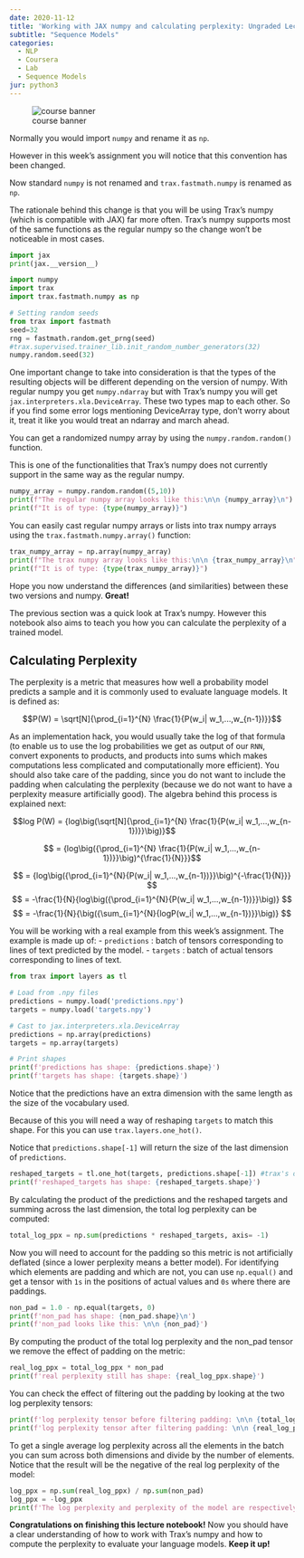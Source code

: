 ```yaml
---
date: 2020-11-12
title: 'Working with JAX numpy and calculating perplexity: Ungraded Lecture Notebook'
subtitle: "Sequence Models"
categories: 
  - NLP 
  - Coursera 
  - Lab
  - Sequence Models
jur: python3
---
```



![course banner](/images/Course-Logo-3-3.webp){.column-margin .nolightbox} 


Normally you would import `numpy` and rename it as `np`. 

However in this week's assignment you will notice that this convention has been changed. 

Now standard `numpy` is not renamed and `trax.fastmath.numpy` is renamed as `np`. 

The rationale behind this change is that you will be using Trax's numpy (which is compatible with JAX) far more often. Trax's numpy supports most of the same functions as the regular numpy so the change won't be noticeable in most cases.

```python
import jax
print(jax.__version__)
```

```python
import numpy
import trax
import trax.fastmath.numpy as np

# Setting random seeds
from trax import fastmath
seed=32
rng = fastmath.random.get_prng(seed)
#trax.supervised.trainer_lib.init_random_number_generators(32)
numpy.random.seed(32)
```

One important change to take into consideration is that the types of the resulting objects will be different depending on the version of numpy. With regular numpy you get `numpy.ndarray` but with Trax's numpy you will get `jax.interpreters.xla.DeviceArray`. These two types map to each other. So if you find some error logs mentioning DeviceArray type, don't worry about it, treat it like you would treat an ndarray and march ahead.

You can get a randomized numpy array by using the `numpy.random.random()` function.

This is one of the functionalities that Trax's numpy does not currently support in the same way as the regular numpy. 

```python
numpy_array = numpy.random.random((5,10))
print(f"The regular numpy array looks like this:\n\n {numpy_array}\n")
print(f"It is of type: {type(numpy_array)}")
```

You can easily cast regular numpy arrays or lists into trax numpy arrays using the `trax.fastmath.numpy.array()` function:

```python
trax_numpy_array = np.array(numpy_array)
print(f"The trax numpy array looks like this:\n\n {trax_numpy_array}\n")
print(f"It is of type: {type(trax_numpy_array)}")
```

Hope you now understand the differences (and similarities) between these two versions and numpy. **Great!**

The previous section was a quick look at Trax's numpy. However this notebook also aims to teach you how you can calculate the perplexity of a trained model.

## Calculating Perplexity

The perplexity is a metric that measures how well a probability model predicts a sample and it is commonly used to evaluate language models. It is defined as: 

$$P(W) = \sqrt[N]{\prod_{i=1}^{N} \frac{1}{P(w_i| w_1,...,w_{n-1})}}$$

As an implementation hack, you would usually take the log of that formula (to enable us to use the log probabilities we get as output of our `RNN`, convert exponents to products, and products into sums which makes computations less complicated and computationally more efficient). You should also take care of the padding, since you do not want to include the padding when calculating the perplexity (because we do not want to have a perplexity measure artificially good). The algebra behind this process is explained next:


$$log P(W) = {log\big(\sqrt[N]{\prod_{i=1}^{N} \frac{1}{P(w_i| w_1,...,w_{n-1})}}\big)}$$

$$ = {log\big({\prod_{i=1}^{N} \frac{1}{P(w_i| w_1,...,w_{n-1})}}\big)^{\frac{1}{N}}}$$ 

$$ = {log\big({\prod_{i=1}^{N}{P(w_i| w_1,...,w_{n-1})}}\big)^{-\frac{1}{N}}} $$
$$ = -\frac{1}{N}{log\big({\prod_{i=1}^{N}{P(w_i| w_1,...,w_{n-1})}}\big)} $$
$$ = -\frac{1}{N}{\big({\sum_{i=1}^{N}{logP(w_i| w_1,...,w_{n-1})}}\big)} $$

You will be working with a real example from this week's assignment. The example is made up of:
   - `predictions` : batch of tensors corresponding to lines of text predicted by the model.
   - `targets` : batch of actual tensors corresponding to lines of text.

```python
from trax import layers as tl

# Load from .npy files
predictions = numpy.load('predictions.npy')
targets = numpy.load('targets.npy')

# Cast to jax.interpreters.xla.DeviceArray
predictions = np.array(predictions)
targets = np.array(targets)

# Print shapes
print(f'predictions has shape: {predictions.shape}')
print(f'targets has shape: {targets.shape}')
```

Notice that the predictions have an extra dimension with the same length as the size of the vocabulary used.

Because of this you will need a way of reshaping `targets` to match this shape. For this you can use `trax.layers.one_hot()`.

Notice that `predictions.shape[-1]` will return the size of the last dimension of `predictions`.

```python
reshaped_targets = tl.one_hot(targets, predictions.shape[-1]) #trax's one_hot function takes the input as one_hot(x, n_categories, dtype=optional)
print(f'reshaped_targets has shape: {reshaped_targets.shape}')
```

By calculating the product of the predictions and the reshaped targets and summing across the last dimension, the total log perplexity can be computed:

```python
total_log_ppx = np.sum(predictions * reshaped_targets, axis= -1)
```

Now you will need to account for the padding so this metric is not artificially deflated (since a lower perplexity means a better model). For identifying which elements are padding and which are not, you can use `np.equal()` and get a tensor with `1s` in the positions of actual values and `0s` where there are paddings.

```python
non_pad = 1.0 - np.equal(targets, 0)
print(f'non_pad has shape: {non_pad.shape}\n')
print(f'non_pad looks like this: \n\n {non_pad}')
```

By computing the product of the total log perplexity and the non_pad tensor we remove the effect of padding on the metric:

```python
real_log_ppx = total_log_ppx * non_pad
print(f'real perplexity still has shape: {real_log_ppx.shape}')
```

You can check the effect of filtering out the padding by looking at the two log perplexity tensors:

```python
print(f'log perplexity tensor before filtering padding: \n\n {total_log_ppx}\n')
print(f'log perplexity tensor after filtering padding: \n\n {real_log_ppx}')
```

To get a single average log perplexity across all the elements in the batch you can sum across both dimensions and divide by the number of elements. Notice that the result will be the negative of the real log perplexity of the model:

```python
log_ppx = np.sum(real_log_ppx) / np.sum(non_pad)
log_ppx = -log_ppx
print(f'The log perplexity and perplexity of the model are respectively: {log_ppx} and {np.exp(log_ppx)}')
```

**Congratulations on finishing this lecture notebook!** Now you should have a clear understanding of how to work with Trax's numpy and how to compute the perplexity to evaluate your language models. **Keep it up!**

